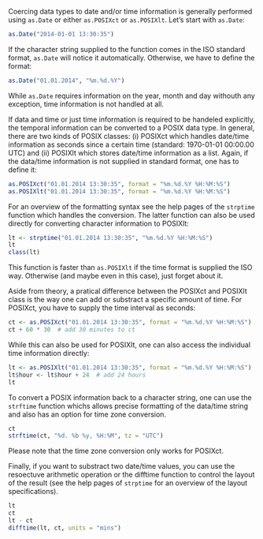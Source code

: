 <!---
Version: "2013-10-23"
Copyright (C) 2013 Thomas Nauss, GNU GPL (>=3)
-->


Coercing data types to date and/or time information is generally performed using
`as.Date` or either `as.POSIXct` or `as.POSIXlt`. Let's start with `as.Date`:
```r
as.Date("2014-01-01 13:30:35")
```
If the character string supplied to the function comes in the ISO standard format,
`as.Date` will notice it automatically. Otherwise, we have to define the format:
```r
as.Date("01.01.2014", "%m.%d.%Y")
```
While `as.Date` requires information on the year, month and day withouth any
exception, time information is not handled at all.

If data and time or just time information is required to be handeled explicitly,
the temporal information can be converted to a POSIX data type. In general, there
are two kinds of POSIX classes: (i) POSIXct which handles date/time information as
seconds since a certain time (standard: 1970-01-01 00:00.00 UTC) and (ii)
POSIXlt which stores date/time information as a list. Again, if the data/time
information is not supplied in standard format, one has to define it:
```r
as.POSIXct("01.01.2014 13:30:35", format = "%m.%d.%Y %H:%M:%S")
as.POSIXlt("01.01.2014 13:30:35", format = "%m.%d.%Y %H:%M:%S")
```
For an overview of the formatting syntax see the help pages of the `strptime`
function which handles the conversion. The latter function can also be used
directly for converting character information to POSIXlt:
```r
lt <- strptime("01.01.2014 13:30:35", "%m.%d.%Y %H:%M:%S")
lt
class(lt)
```
This function is faster than `as.POSIXlt` if the time format
is supplied the ISO way. Otherwise (and maybe even in this case), just forget 
about it.

Aside from theory, a pratical difference between the POSIXct and POSIXlt class
is the way one can add or substract a specific amount of time. For POSIXct, you
have to supply the time interval as seconds:
```r
ct <- as.POSIXct("01.01.2014 13:30:35", format = "%m.%d.%Y %H:%M:%S")
ct + 60 * 30  # add 30 minutes to ct
```
While this can also be used for POSIXlt, one can also access the individual 
time information directly:
```r
lt <- as.POSIXlt("01.01.2014 13:30:35", format = "%m.%d.%Y %H:%M:%S")
lt$hour <- lt$hour + 24  # add 24 hours
lt
```

To convert a POSIX information back to a character string, one can use the
`strftime` function whichs allows precise formatting of the data/time string and
also has an option for time zone conversion.
```r
ct
strftime(ct, "%d. %b %y, %H:%M", tz = "UTC")
```
Please note that the time zone conversion only works for POSIXct.


Finally, if you want to substract two date/time values, you can use the
resoectuve arithmetic operation or the difftime function to control the layout of
the result (see the help pages of `strptime` for an overview of the layout 
specifications).
```r
lt
ct
lt - ct
difftime(lt, ct, units = "mins")
```
